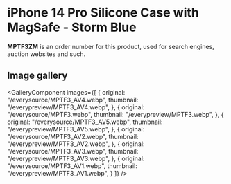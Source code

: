 
# iPhone 14 Pro Silicone Case with MagSafe - Storm Blue

<Callout type='info' emoji='👉🏻'>**MPTF3ZM** is an order number for this product, used for search engines, auction websites and such.</Callout>

## Image gallery

<GalleryComponent
    images={[
      {
        original: "/everysource/MPTF3_AV4.webp",
        thumbnail: "/everypreview/MPTF3_AV4.webp",
      },
      {
        original: "/everysource/MPTF3.webp",
        thumbnail: "/everypreview/MPTF3.webp",
      },
      {
        original: "/everysource/MPTF3_AV5.webp",
        thumbnail: "/everypreview/MPTF3_AV5.webp",
      },
      {
        original: "/everysource/MPTF3_AV2.webp",
        thumbnail: "/everypreview/MPTF3_AV2.webp",
      },
      {
        original: "/everysource/MPTF3_AV3.webp",
        thumbnail: "/everypreview/MPTF3_AV3.webp",
      },
      {
        original: "/everysource/MPTF3_AV1.webp",
        thumbnail: "/everypreview/MPTF3_AV1.webp",
      }
    ]}
  />

